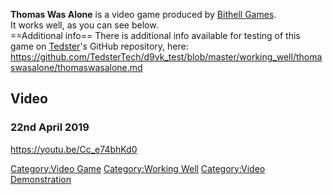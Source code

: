 <strong>Thomas Was Alone</strong> is a video game produced by [[Bithell Games]].
<br />
It works well, as you can see below.
<br />
==Additional info==
There is additional info available for testing of this game on [[User:Tedster|Tedster]]'s GitHub repository, here:
<br />
https://github.com/TedsterTech/d9vk_test/blob/master/working_well/thomaswasalone/thomaswasalone.md

==Video==
===22nd April 2019===
<youtube>https://youtu.be/Cc_e74bhKd0</youtube>

[[Category:Video Game]]
[[Category:Working Well]]
[[Category:Video Demonstration]]
